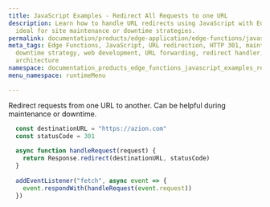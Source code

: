 ```yaml
---
title: JavaScript Examples - Redirect All Requests to one URL
description: Learn how to handle URL redirects using JavaScript with Edge Functions,
  ideal for site maintenance or downtime strategies.
permalink: documentation/products/edge-application/edge-functions/javascript-examples/redirect-requests
meta_tags: Edge Functions, JavaScript, URL redirection, HTTP 301, maintenance workflow,
  downtime strategy, web development, URL forwarding, redirect handler, serverless
  architecture
namespace: documentation_products_edge_functions_javascript_examples_redirect_url
menu_namespace: runtimeMenu

---
```


Redirect requests from one URL to another. Can be helpful during maintenance or downtime.

```js
  const destinationURL = "https://azion.com"
  const statusCode = 301
  
  async function handleRequest(request) {
    return Response.redirect(destinationURL, statusCode)
  }
  
  addEventListener("fetch", async event => {
    event.respondWith(handleRequest(event.request))
  })
```




